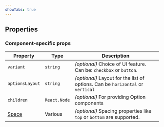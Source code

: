 ```yaml
---
showTabs: true
---
```



## Properties

<DataValueReadwriteProperties type="Array<number | string>" />

### Component-specific props

| Property                                | Type         | Description                                                                    |
| --------------------------------------- | ------------ | ------------------------------------------------------------------------------ |
| `variant`                               | `string`     | _(optional)_ Choice of UI feature. Can be: `checkbox` or `button`.             |
| `optionsLayout`                         | `string`     | _(optional)_ Layout for the list of options. Can be `horizontal` or `vertical` |
| `children`                              | `React.Node` | _(optional)_ For providing Option components                                   |
| [Space](/uilib/layout/space/properties) | Various      | _(optional)_ Spacing properties like `top` or `bottom` are supported.          |
